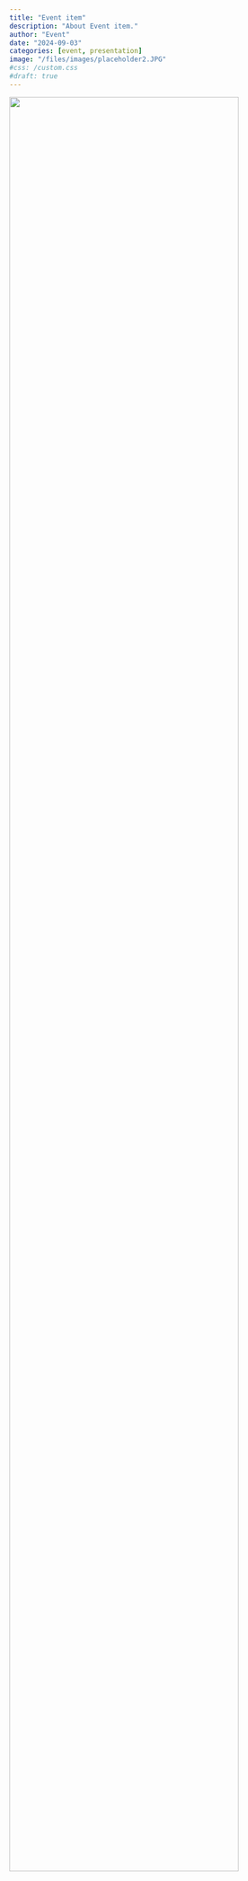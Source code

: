 ```yaml
---
title: "Event item"
description: "About Event item."
author: "Event"
date: "2024-09-03"
categories: [event, presentation]
image: "/files/images/placeholder2.JPG"
#css: /custom.css
#draft: true
---
```


[![](/files/images/placeholder2.JPG){width="90%"}](https://drganghe.github.io/quarto-academic-website-template/)
